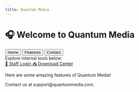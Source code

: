 ```yaml
---
title: Quantum Media
---
```


# 🎧 Welcome to Quantum Media

<div class="tabs border-b border-gray-300 mb-6">
  <button onclick="showTab('home')" id="tab-home" class="tab px-4 py-2 text-gray-600 hover:text-gray-800 border-b-2 border-blue-500 focus:outline-none">
    Home
  </button>
  <button onclick="showTab('features')" id="tab-features" class="tab px-4 py-2 text-gray-600 hover:text-gray-800 border-b-2 border-transparent hover:border-blue-500 focus:outline-none">
    Features
  </button>
  <button onclick="showTab('contact')" id="tab-contact" class="tab px-4 py-2 text-gray-600 hover:text-gray-800 border-b-2 border-transparent hover:border-blue-500 focus:outline-none">
    Contact
  </button>
</div>

<div id="home" class="tab-content">
  Explore internal tools below:
  <div class="space-y-4 mt-6">
    <a href="/login" class="inline-block bg-[#1877F2] text-white px-6 py-3 rounded-lg font-medium hover:bg-[#145DBF]">
      🔐 Staff Login
    </a>
    <a href="/downloads" class="inline-block bg-[#42B72A] text-white px-6 py-3 rounded-lg font-medium hover:bg-[#36A420]">
      📥 Download Center
    </a>
  </div>
</div>

<div id="features" class="tab-content hidden">
  <p class="mt-6">Here are some amazing features of Quantum Media!</p>
</div>

<div id="contact" class="tab-content hidden">
  <p class="mt-6">Contact us at support@quantummedia.com.</p>
</div>

<script>
  function showTab(tabId) {
    // Hide all tab contents
    document.querySelectorAll('.tab-content').forEach((content) => {
      content.classList.add('hidden');
    });

    // Remove active state from all tabs
    document.querySelectorAll('.tab').forEach((tab) => {
      tab.classList.remove('border-blue-500', 'text-gray-800');
      tab.classList.add('text-gray-600');
    });

    // Show the selected tab content
    document.getElementById(tabId).classList.remove('hidden');

    // Add active state to the selected tab
    document.getElementById(`tab-${tabId}`).classList.add('border-blue-500', 'text-gray-800');
  }

  // Set default active tab
  document.addEventListener('DOMContentLoaded', () => {
    showTab('home');
  });
</script>
